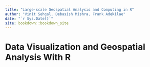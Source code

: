 ```yaml
--- 
title: "Large-scale Geospatial Analysis and Computing in R"
author: "Vinit Sehgal, Debasish Mishra, Frank Adekilae"
date: "`r Sys.Date()`"
site: bookdown::bookdown_site
---
```


# Data Visualization and Geospatial Analysis With R

